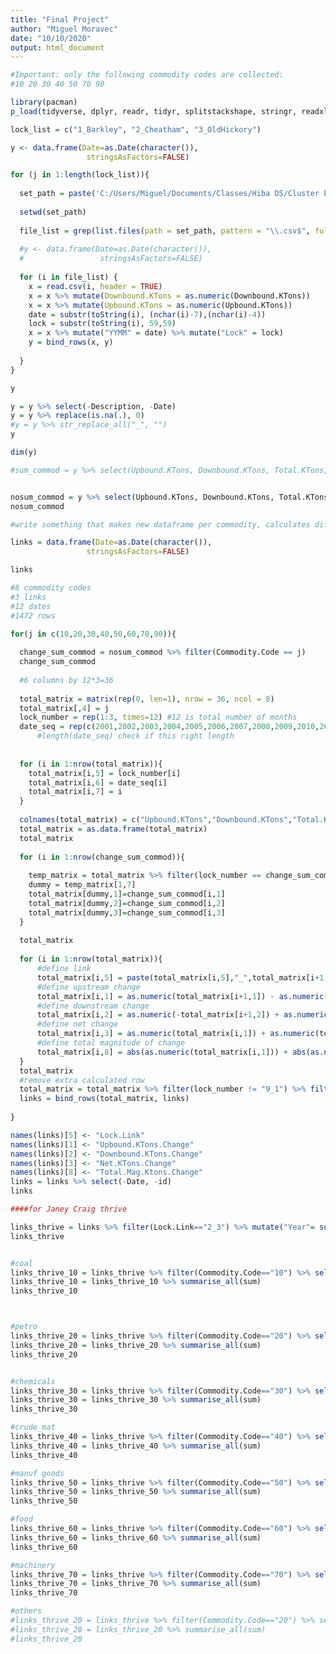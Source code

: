 ---
title: "Final Project"
author: "Miguel Moravec"
date: "10/10/2020"
output: html_document
---

```{r setup, include=FALSE}

#Important: only the following commodity codes are collected:
#10 20 30 40 50 70 90

library(pacman)
p_load(tidyverse, dplyr, readr, tidyr, splitstackshape, stringr, readxl, ggplot2, manipulate, leaps)


```

```{r 19_data_load}

lock_list = c("1_Barkley", "2_Cheatham", "3_OldHickory")

y <- data.frame(Date=as.Date(character()),
                 stringsAsFactors=FALSE) 

for (j in 1:length(lock_list)){
  
  set_path = paste('C:/Users/Miguel/Documents/Classes/Hiba DS/Cluster Project/',lock_list[j],sep="")
  
  setwd(set_path)
  
  file_list = grep(list.files(path = set_path, pattern = "\\.csv$", full.names = TRUE, all.files = FALSE, recursive = TRUE), pattern="___", inv=T, value=T)
  
  #y <- data.frame(Date=as.Date(character()),
  #                 stringsAsFactors=FALSE) 
  
  for (i in file_list) {
    x = read.csv(i, header = TRUE)
    x = x %>% mutate(Downbound.KTons = as.numeric(Downbound.KTons))
    x = x %>% mutate(Upbound.KTons = as.numeric(Upbound.KTons))
    date = substr(toString(i), (nchar(i)-7),(nchar(i)-4))
    lock = substr(toString(i), 59,59)
    x = x %>% mutate("YYMM" = date) %>% mutate("Lock" = lock)
    y = bind_rows(x, y)
    
  }
}

y

y = y %>% select(-Description, -Date)
y = y %>% replace(is.na(.), 0)
#y = y %>% str_replace_all("_", "")
y

dim(y)

#sum_commod = y %>% select(Upbound.KTons, Downbound.KTons, Total.KTons, Commodity.Code, Lock) %>% group_by(Commodity.Code, Lock) %>% summarise_each(funs(sum))


nosum_commod = y %>% select(Upbound.KTons, Downbound.KTons, Total.KTons, Commodity.Code, Lock, YYMM)%>% arrange(YYMM)
nosum_commod

#write something that makes new dataframe per commodity, calculates difference btw locks called links

links = data.frame(Date=as.Date(character()),
                 stringsAsFactors=FALSE) 

links

#8 commodity codes
#3 links
#12 dates
#1472 rows

for(j in c(10,20,30,40,50,60,70,90)){
  
  change_sum_commod = nosum_commod %>% filter(Commodity.Code == j)
  change_sum_commod
  
  #6 columns by 12*3=36
  
  total_matrix = matrix(rep(0, len=1), nrow = 36, ncol = 8)
  total_matrix[,4] = j
  lock_number = rep(1:3, times=12) #12 is total number of months
  date_seq = rep(c(2001,2002,2003,2004,2005,2006,2007,2008,2009,2010,2011,2012),each=3)
      #length(date_seq) check if this right length
  
  
  for (i in 1:nrow(total_matrix)){
    total_matrix[i,5] = lock_number[i]
    total_matrix[i,6] = date_seq[i]
    total_matrix[i,7] = i
  }
  
  colnames(total_matrix) = c("Upbound.KTons","Downbound.KTons","Total.KTons","Commodity.Code","lock_number","date_seq","id","mag")
  total_matrix = as.data.frame(total_matrix)
  total_matrix
  
  for (i in 1:nrow(change_sum_commod)){
    
    temp_matrix = total_matrix %>% filter(lock_number == change_sum_commod[i,5] & date_seq == change_sum_commod[i,6])
    dummy = temp_matrix[1,7]
    total_matrix[dummy,1]=change_sum_commod[i,1]
    total_matrix[dummy,2]=change_sum_commod[i,2]
    total_matrix[dummy,3]=change_sum_commod[i,3]
  }
  
  total_matrix
  
  for (i in 1:nrow(total_matrix)){
      #define link
      total_matrix[i,5] = paste(total_matrix[i,5],"_",total_matrix[i+1,5],sep="")
      #define upstream change
      total_matrix[i,1] = as.numeric(total_matrix[i+1,1]) - as.numeric(total_matrix[i,1])
      #define downstream change
      total_matrix[i,2] = as.numeric(-total_matrix[i+1,2]) + as.numeric(total_matrix[i,2])
      #define net change
      total_matrix[i,3] = as.numeric(total_matrix[i,1]) + as.numeric(total_matrix[i,2])
      #define total magnitude of change 
      total_matrix[i,8] = abs(as.numeric(total_matrix[i,1])) + abs(as.numeric(total_matrix[i,2]))
  }
  total_matrix
  #remove extra calculated row
  total_matrix = total_matrix %>% filter(lock_number != "9_1") %>% filter(lock_number != "9_NA")
  links = bind_rows(total_matrix, links)
  
}

names(links)[5] <- "Lock.Link"
names(links)[1] <- "Upbound.KTons.Change"
names(links)[2] <- "Downbound.KTons.Change"
names(links)[3] <- "Net.KTons.Change"
names(links)[8] <- "Total.Mag.Ktons.Change"
links = links %>% select(-Date, -id)
links

####for Janey Craig thrive

links_thrive = links %>% filter(Lock.Link=="2_3") %>% mutate("Year"= substr(date_seq, start = 1, stop = 2)) %>% filter(Year=="20")
links_thrive


#coal
links_thrive_10 = links_thrive %>% filter(Commodity.Code=="10") %>% select(-date_seq, -Year, -Lock.Link, -Commodity.Code)
links_thrive_10 = links_thrive_10 %>% summarise_all(sum)
links_thrive_10



#petro
links_thrive_20 = links_thrive %>% filter(Commodity.Code=="20") %>% select(-date_seq, -Year, -Lock.Link, -Commodity.Code)
links_thrive_20 = links_thrive_20 %>% summarise_all(sum)
links_thrive_20


#chemicals
links_thrive_30 = links_thrive %>% filter(Commodity.Code=="30") %>% select(-date_seq, -Year, -Lock.Link, -Commodity.Code)
links_thrive_30 = links_thrive_30 %>% summarise_all(sum)
links_thrive_30

#crude_mat
links_thrive_40 = links_thrive %>% filter(Commodity.Code=="40") %>% select(-date_seq, -Year, -Lock.Link, -Commodity.Code)
links_thrive_40 = links_thrive_40 %>% summarise_all(sum)
links_thrive_40

#manuf goods
links_thrive_50 = links_thrive %>% filter(Commodity.Code=="50") %>% select(-date_seq, -Year, -Lock.Link, -Commodity.Code)
links_thrive_50 = links_thrive_50 %>% summarise_all(sum)
links_thrive_50

#food
links_thrive_60 = links_thrive %>% filter(Commodity.Code=="60") %>% select(-date_seq, -Year, -Lock.Link, -Commodity.Code)
links_thrive_60 = links_thrive_60 %>% summarise_all(sum)
links_thrive_60

#machinery
links_thrive_70 = links_thrive %>% filter(Commodity.Code=="70") %>% select(-date_seq, -Year, -Lock.Link, -Commodity.Code)
links_thrive_70 = links_thrive_70 %>% summarise_all(sum)
links_thrive_70

#others
#links_thrive_20 = links_thrive %>% filter(Commodity.Code=="20") %>% select(-date_seq, -Year, -Lock.Link, -Commodity.Code)
#links_thrive_20 = links_thrive_20 %>% summarise_all(sum)
#links_thrive_20












```


